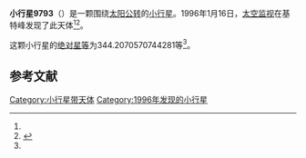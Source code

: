 {{Infobox planet
| bgcolour = #FFFFC0
| name = 9793 Torvalds
| symbol = 
| image = 
| caption = 
| discovery = yes
| discovery_ref = 
| discoverer = [[太空监视|太空监视]]
| discovery_site = [[基特峰|基特峰]] 
| discovered = 1996年1月16日
| designations = yes
| mp_name = 
| named_after = 
| alt_names = 1996 BW4/ 1981 UX23
| mp_category = [[主带小行星|主带小行星]]
| orbit_ref = <ref name="a">[http://ssd.jpl.nasa.gov/sbdb.cgi?sstr=9793 9793 Torvalds] {{Wayback|url=http://ssd.jpl.nasa.gov/sbdb.cgi?sstr=9793 |date=20110714002622 }}，小行星數據庫瀏覽器（JPL Small-Body Database Browser）－[[美国国家航空航天局|美国国家航空航天局]]喷气推进实验室</ref>
| epoch = 2456400.5 (2013年4月18日更新)
| aphelion = {{convert|2.615294852664478|AU|km|3|abbr=on|lk=out}}
| perihelion = {{convert|1.893248787204043|AU|km|3|abbr=on}}
| semimajor = {{convert|2.254271819934261|AU|km|3|abbr=on}}
| eccentricity = 0.160150621
| period = 1236.254399 [[日|日]]<br />3.38[[儒略年|儒略年]]
| avg_speed = 
| inclination = 3.651773161778573
| asc_node = 72.43583860442763
| mean_anomaly = 
| arg_peri = 344.2070570744281
| satellites = 
| physical_characteristics = yes
| dimensions = 
| mass = 
| density = 
| surface_grav = 
| escape_velocity = 
| sidereal_day = 
| axial_tilt = 
| pole_ecliptic_lat = 
| pole_ecliptic_lon = 
| albedo = 
| temperatures= 
| temp_name1 = 
| mean_temp_1 = 
| max_temp_1 = 
| temp_name2 = 
| max_temp_2 = 
| spectral_type = 
| abs_magnitude = 344.2070570744281
}}

'''小行星9793'''（{{lang-en|9793 Torvalds}}）是一颗围绕[[太阳|太阳]][[公转|公转]]的[[小行星|小行星]]。1996年1月16日，[[太空监视|太空监视]]在基特峰发现了此天体<ref name="a" /><ref>{{cite news|title=小行星列表|url=http://cfa-www.harvard.edu/iau/lists/NumberedMPs.txt|accessdate=2013-07-08|newspaper=哈佛大学|archive-date=2008-05-17|archive-url=https://web.archive.org/web/20080517010638/http://cfa-www.harvard.edu/iau/lists/NumberedMPs.txt|dead-url=no}}</ref>。

这颗小行星的[[绝对星等|绝对星等]]为344.2070570744281等<ref name="a" />。

==参考文献==
{{reflist}}
{{Minor Planet Number|[[小行星9792|小行星9792]]|[[小行星9794|小行星9794]]}}

{{小天体}}

[[Category:小行星带天体|Category:小行星带天体]]
[[Category:1996年发现的小行星|Category:1996年发现的小行星]]

{{asteroid-stub}}